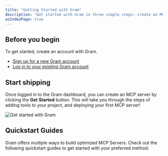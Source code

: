 ```yaml
---
title: "Getting Started with Gram"
description: "Get started with Gram in three simple steps: create an MCP server, configure toolsets, and connect to AI agents."
asIndexPage: true
---
```



## Before you begin

To get started, create an account with Gram.

- [Sign up for a new Gram account](https://login.speakeasy.com/sign-up?state=return_url%3Dhttps%253A%252F%252Fapp.getgram.ai%252Frpc%252Fauth.callback%26speakeasy_as_provider%3Dtrue%26state%3DeyJmaW5hbF9kZXN0aW5hdGlvbl91cmwiOiIvIn0&redirect_uri=https%3A%2F%2Fapp.speakeasy.com%2Fv1%2Fauth%2Fcallback)
- [Log in to your existing Gram account](https://login.speakeasy.com/?client_id=client_01J0XGGZ8MEQS57C5RKB00KN35&redirect_uri=https%3A%2F%2Fapp.speakeasy.com%2Fv1%2Fauth%2Fcallback)

## Start shipping

Once logged in to the Gram dashboard, you can create an MCP server by clicking
the **Get Started** button. This will take you through the steps of adding tools
to your project, and deploying your first MCP server!

![Get started with Gram](/assets/docs/gram/img/gram-dashboard-get-started.png)

## Quickstart Guides

Gram offers multiple ways to build optimized MCP Servers. Check out the
following quickstart guides to get started with your preferred method:

<CardGrid cards={quickstartGuideCards} />
